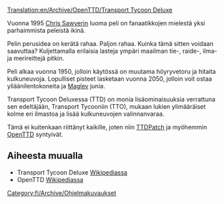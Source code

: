 [[Translation:en/Archive/OpenTTD/Transport Tycoon Deluxe]]

Vuonna 1995 [http://www.chrissawyer.com Chris Sawyerin] luoma peli on fanaatikkojen mielestä yksi parhaimmista peleistä ikinä.

Pelin perusidea on kerätä rahaa. Paljon rahaa. Kuinka tämä sitten voidaan saavuttaa? Kuljettamalla erilaisia lasteja ympäri maailman tie-, raide-, ilma- ja merireittejä pitkin.

Peli alkaa vuonna 1950, jolloin käytössä on muutama höyryvetoru ja hitaita kulkuneuvoja. Lopulliset pisteet lasketaan vuonna 2050, jolloin voit ostaa yliäänilentokoneita ja [[fi/Maglev|Maglev]] junia.

Transport Tycoon Deluxessa (TTD) on monia lisäominaisuuksia verrattuna sen edeltäjään, Transport Tycooniin (TTO), mukaan lukien ylimääräiset kolme eri ilmastoa ja lisää kulkuneuvojen valinnanvaraa.

Tämä ei kuitenkaan riittänyt kaikille, joten niin [[fi/TTDPatch|TTDPatch]] ja myöhemmin [[fi/Manual/Main Page|OpenTTD]] syntyivät.

==Aiheesta muualla==
* Transport Tycoon Deluxe [https://www.wikipedia.org/wiki/fi:Transport_Tycoon Wikipediassa]
* OpenTTD [https://www.wikipedia.org/wiki/fi:OpenTTD Wikipediassa]
[[Category:fi/Archive/Ohjelmakuvaukset]]